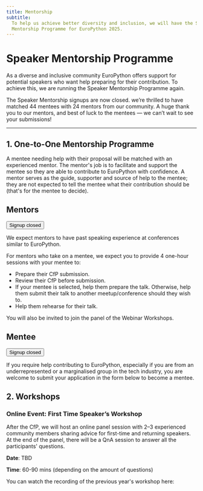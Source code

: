 ```yaml
---
title: Mentorship
subtitle:
  To help us achieve better diversity and inclusion, we will have the Speaker
  Mentorship Programme for EuroPython 2025.
---
```


# Speaker Mentorship Programme

As a diverse and inclusive community EuroPython offers support for potential
speakers who want help preparing for their contribution. To achieve this, we
are running the Speaker Mentorship Programme again.

The Speaker Mentorship signups are now closed. we’re thrilled to have matched 44 mentees with 24 mentors from our community. A huge thank you to our mentors, and best of luck to the mentees — we can’t wait to see your submissions!


---

## 1. One-to-One Mentorship Programme

A mentee needing help with their proposal will be matched with an experienced
mentor. The mentor's job is to facilitate and support the mentee so they are
able to contribute to EuroPython with confidence. A mentor serves as the guide,
supporter and source of help to the mentee; they are not expected to tell the
mentee what their contribution should be (that's for the mentee to decide).

## Mentors

<div class="text-center">
    <Button>Signup closed</Button>
</div>

We expect mentors to have past speaking experience at conferences similar to
EuroPython.

For mentors who take on a mentee, we expect you to provide 4 one-hour sessions
with your mentee to:

- Prepare their CfP submission.
- Review their CfP before submission.
- If your mentee is selected, help them prepare the talk. Otherwise, help them
  submit their talk to another meetup/conference should they wish to.
- Help them rehearse for their talk.

You will also be invited to join the panel of the Webinar Workshops.


## Mentee

<div class="text-center">
    <Button>Signup closed</Button>
</div>

If you require help contributing to EuroPython, especially if you are from an
underrepresented or a marginalised group in the tech industry, you are welcome
to submit your application in the form below to become a mentee.

## 2. Workshops

### Online Event: First Time Speaker’s Workshop
After the CfP, we will host an online panel session with 2–3 experienced community members sharing advice for first-time and returning speakers. At the end of the panel, there will be a QnA session to answer all the participants' questions.

**Date**: TBD

**Time**: 60-90 mins (depending on the amount of questions)

You can watch the recording of the previous year's workshop here:

<YouTube id="pW9aezM9DzA"/>
